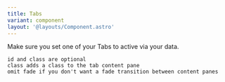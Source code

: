 ```yaml
---
title: Tabs
variant: component
layout: '@layouts/Component.astro'
---
```


Make sure you set one of your Tabs to active via your data.

<Example>
  <Standard slot="component"/>
  <Fragment slot="code" set:html={rawStandard} />
</Example>

```  
id and class are optional
class adds a class to the tab content pane
omit fade if you don't want a fade transition between content panes

```



